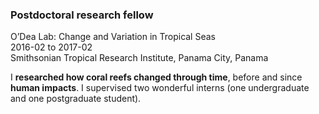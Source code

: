 ### Postdoctoral research fellow

O'Dea Lab: Change and Variation in Tropical Seas  
2016-02 to 2017-02  
Smithsonian Tropical Research Institute, Panama City, Panama  

I __researched how coral reefs changed through time__, before and since __human impacts__. I supervised two wonderful interns (one undergraduate and one postgraduate student).

